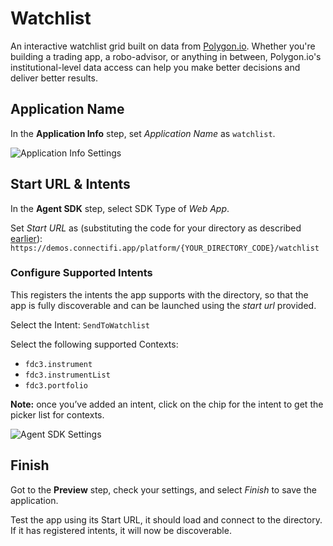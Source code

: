 # Watchlist
An interactive watchlist grid built on data from [Polygon.io](https://polygon.io).  Whether you're building a trading app, a robo-advisor, or anything in between, Polygon.io's institutional-level data access can help you make better decisions and deliver better results.

## Application Name
In the **Application Info** step, set *Application Name* as `watchlist`.

![Application Info Settings](../../../public/demos/imports/watchlist/info.png)

## Start URL & Intents

In the **Agent SDK** step, select SDK Type of *Web App*.

Set *Start URL* as (substituting the code for your directory as described [earlier](/Sandbox/Imports)): `https://demos.connectifi.app/platform/{YOUR_DIRECTORY_CODE}/watchlist`

### Configure Supported Intents
This registers the intents the app supports with the directory, so that the app is fully discoverable and can be launched using the *start url* provided.

Select the Intent: `SendToWatchlist`

Select the following supported Contexts: 
- `fdc3.instrument`
- `fdc3.instrumentList` 
- `fdc3.portfolio`

**Note:** once you’ve added an intent, click on the chip for the intent to get the picker list for contexts.

![Agent SDK Settings](../../../public/demos/imports/watchlist/agent.png)

## Finish

Got to the **Preview** step, check your settings, and select *Finish* to save the application.  

Test the app using its Start URL, it should load and connect to the directory. If it has registered intents, it will now be discoverable.